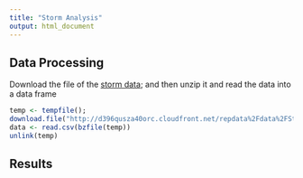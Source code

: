 ```yaml
---
title: "Storm Analysis"
output: html_document
---
```


## Data Processing  

Download the file of the [storm data](http://d396qusza40orc.cloudfront.net/repdata%2Fdata%2FStormData.csv.bz2); and then unzip it and read the data into a data frame 

```r
temp <- tempfile();
download.file("http://d396qusza40orc.cloudfront.net/repdata%2Fdata%2FStormData.csv.bz2", temp, mode="wb")
data <- read.csv(bzfile(temp))
unlink(temp)
```


## Results